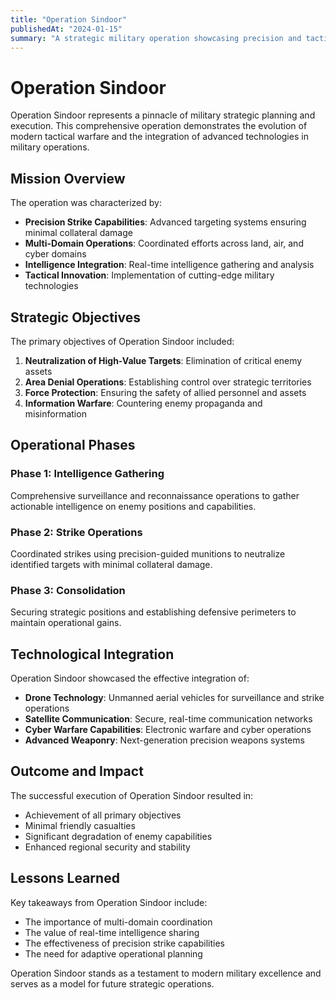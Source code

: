 ```yaml
---
title: "Operation Sindoor"
publishedAt: "2024-01-15"
summary: "A strategic military operation showcasing precision and tactical excellence in modern warfare."
---
```


# Operation Sindoor

Operation Sindoor represents a pinnacle of military strategic planning and execution. This comprehensive operation demonstrates the evolution of modern tactical warfare and the integration of advanced technologies in military operations.

## Mission Overview

The operation was characterized by:

- **Precision Strike Capabilities**: Advanced targeting systems ensuring minimal collateral damage
- **Multi-Domain Operations**: Coordinated efforts across land, air, and cyber domains
- **Intelligence Integration**: Real-time intelligence gathering and analysis
- **Tactical Innovation**: Implementation of cutting-edge military technologies

## Strategic Objectives

The primary objectives of Operation Sindoor included:

1. **Neutralization of High-Value Targets**: Elimination of critical enemy assets
2. **Area Denial Operations**: Establishing control over strategic territories
3. **Force Protection**: Ensuring the safety of allied personnel and assets
4. **Information Warfare**: Countering enemy propaganda and misinformation

## Operational Phases

### Phase 1: Intelligence Gathering
Comprehensive surveillance and reconnaissance operations to gather actionable intelligence on enemy positions and capabilities.

### Phase 2: Strike Operations
Coordinated strikes using precision-guided munitions to neutralize identified targets with minimal collateral damage.

### Phase 3: Consolidation
Securing strategic positions and establishing defensive perimeters to maintain operational gains.

## Technological Integration

Operation Sindoor showcased the effective integration of:

- **Drone Technology**: Unmanned aerial vehicles for surveillance and strike operations
- **Satellite Communication**: Secure, real-time communication networks
- **Cyber Warfare Capabilities**: Electronic warfare and cyber operations
- **Advanced Weaponry**: Next-generation precision weapons systems

## Outcome and Impact

The successful execution of Operation Sindoor resulted in:

- Achievement of all primary objectives
- Minimal friendly casualties
- Significant degradation of enemy capabilities
- Enhanced regional security and stability

## Lessons Learned

Key takeaways from Operation Sindoor include:

- The importance of multi-domain coordination
- The value of real-time intelligence sharing
- The effectiveness of precision strike capabilities
- The need for adaptive operational planning

Operation Sindoor stands as a testament to modern military excellence and serves as a model for future strategic operations.